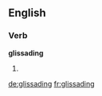 
==English==

===Verb===
'''glissading'''

# {{present participle of|glissade}}

[[de:glissading]]
[[fr:glissading]]